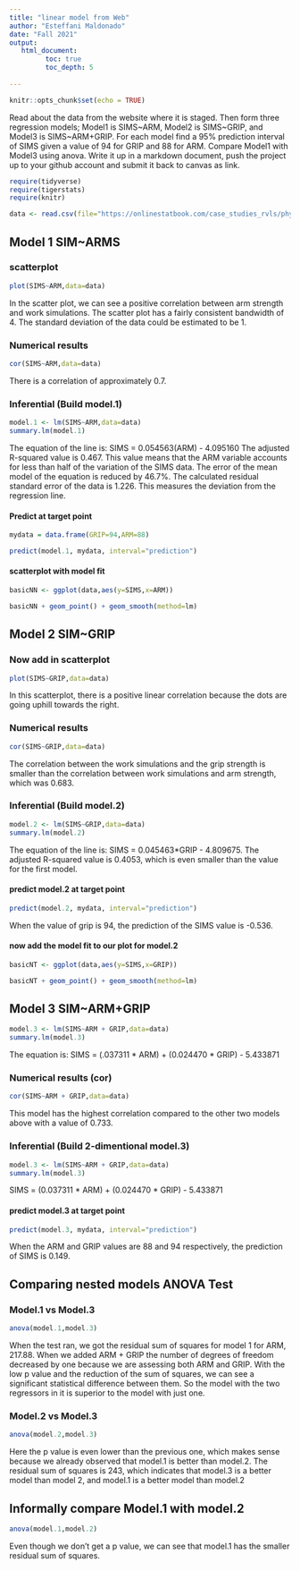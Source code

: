```yaml
---
title: "linear model from Web"
author: "Esteffani Maldonado"
date: "Fall 2021"
output:
   html_document:
         toc: true
         toc_depth: 5
        
---
```


```r
knitr::opts_chunk$set(echo = TRUE)
```

Read about the data from the website where it is staged.  Then form three regression models; Model1 is SIMS~ARM, Model2 is SIMS~GRIP, and Model3 is SIMS~ARM+GRIP. For each model find a 95% prediction interval of SIMS given a value of 94  for GRIP and 88 for ARM. Compare Model1 with Model3 using anova. Write it up in a markdown document, push the project up to your github account and submit it back to canvas as link. 

 


```r
require(tidyverse)
require(tigerstats)
require(knitr)

```

```r
data <- read.csv(file="https://onlinestatbook.com/case_studies_rvls/physical_strength/data.txt",sep="",header=TRUE)  

```

## Model 1 SIM~ARMS

### scatterplot

```r
plot(SIMS~ARM,data=data)
```
  
In the scatter plot, we can see a positive correlation between arm strength and work simulations. The scatter plot has a fairly consistent bandwidth of 4. The standard deviation of the data could be estimated to be 1.  
   
### Numerical results

```r
cor(SIMS~ARM,data=data)
```
There is a correlation of approximately 0.7.

### Inferential  (Build model.1)

```r
model.1 <- lm(SIMS~ARM,data=data)
summary.lm(model.1)
```

The equation of the line is:
SIMS = 0.054563(ARM) - 4.095160
The adjusted R-squared value is 0.467. This value means that the ARM variable accounts for less than half of the variation of the SIMS data. The error of the mean model of the equation is reduced by 46.7%. The calculated residual standard error of the data is 1.226. This measures the deviation from the regression line. 

#### Predict at target point

```r
mydata = data.frame(GRIP=94,ARM=88)
```
  
```r
predict(model.1, mydata, interval="prediction")
```
  
#### scatterplot with model fit
  
```r
basicNN <- ggplot(data,aes(y=SIMS,x=ARM))
```

```r
basicNN + geom_point() + geom_smooth(method=lm)
``` 


## Model 2 SIM~GRIP

### Now add in scatterplot

```r
plot(SIMS~GRIP,data=data)
```
  
In this scatterplot, there is a positive linear correlation because the dots are going uphill towards the right. 
  
### Numerical results 

```r
cor(SIMS~GRIP,data=data)
```
  
The correlation between the work simulations and the grip strength is smaller than the correlation between work simulations and arm strength, which was 0.683.

### Inferential  (Build model.2)
  
```r
model.2 <- lm(SIMS~GRIP,data=data)
summary.lm(model.2)
```

The equation of the line is: 
SIMS =  0.045463*GRIP - 4.809675. 
The adjusted R-squared value is 0.4053, which is even smaller than the value for the first model. 

#### predict model.2 at target point
  
```r
predict(model.2, mydata, interval="prediction")
```
  
When the value of grip is 94, the prediction of the SIMS value is -0.536.
      
#### now add the model fit to our plot for model.2
  
```r
basicNT <- ggplot(data,aes(y=SIMS,x=GRIP))
```

```r
basicNT + geom_point() + geom_smooth(method=lm)
``` 

## Model 3 SIM~ARM+GRIP

```r
model.3 <- lm(SIMS~ARM + GRIP,data=data)
summary.lm(model.3)
``` 
  
The equation is:
SIMS = (.037311 * ARM) + (0.024470 * GRIP) - 5.433871
  
### Numerical results (cor)

```r
cor(SIMS~ARM + GRIP,data=data)
```
  
This model has the highest correlation compared to the other two models above with a value of 0.733.
    
### Inferential  (Build 2-dimentional model.3)

```r
model.3 <- lm(SIMS~ARM + GRIP,data=data)
summary.lm(model.3)
```

SIMS = (0.037311 * ARM) + (0.024470 * GRIP) - 5.433871
  
#### predict model.3 at target point
  
```r
predict(model.3, mydata, interval="prediction")
```  

When the ARM and GRIP values are 88 and 94 respectively, the prediction of SIMS is 0.149.

## Comparing nested models ANOVA Test

### Model.1 vs Model.3

```r
anova(model.1,model.3)
```

When the test ran, we got the residual sum of squares for model 1 for ARM, 217.88. When we added ARM + GRIP the number of degrees of freedom decreased by one because we are assessing both ARM and GRIP. With the low p value and the reduction of the sum of squares, we can see a significant statistical difference between them. So the model with the two regressors in it is superior to the model with just one. 

### Model.2 vs Model.3

```r
anova(model.2,model.3)
```

Here the p value is even lower than the previous one, which makes sense because we already observed that model.1 is better than model.2. The residual sum of squares is 243, which indicates that model.3 is a better model than model 2, and model.1 is a better model than model.2

## Informally compare Model.1 with model.2

```r
anova(model.1,model.2)
```

Even though we don't get a p value, we can see that model.1 has the smaller residual sum of squares. 
